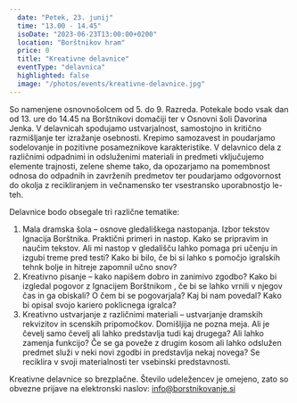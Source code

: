 ```yaml
---
  date: "Petek, 23. junij"
  time: "13.00 - 14.45"
  isoDate: "2023-06-23T13:00:00+0200"
  location: "Borštnikov hram"
  price: 0
  title: "Kreativne delavnice"
  eventType: "delavnica"
  highlighted: false
  image: "/photos/events/kreativne-delavnice.jpg"
---
```


So namenjene osnovnošolcem od 5. do 9. Razreda. Potekale bodo vsak dan od 13. ure do 14.45 na
Borštnikovi domačiji ter v Osnovni šoli Davorina Jenka. V delavnicah spodujamo ustvarjalnost,
samostojno in kritično razmišljanje ter izražanje osebnosti. Krepimo samozavest in poudarjamo
sodelovanje in pozitivne posameznikove karakteristike. V delavnico dela z različnimi odpadnimi in
odsluženimi materiali in predmeti vključujemo elemente trajnosti, zelene sheme tako, da opozarjamo
na pomembnost odnosa do odpadnih in zavrženih predmetov ter poudarjamo odgovornost do
okolja z recikliranjem in večnamensko ter vsestransko uporabnostjo le-teh.

Delavnice bodo obsegale tri različne tematike:

1. Mala dramska šola – osnove gledališkega nastopanja. Izbor tekstov Ignacija Borštnika.
Praktični primeri in nastop. Kako se pripravim in naučim tekstov. Ali mi nastop v gledališču
lahko pomaga pri učenju in izgubi treme pred testi? Kako bi bilo, če bi si lahko s pomočjo
igralskih tehnk bolje in hitreje zapomnil učno snov?
2. Kreativno pisanje – kako napišem dobro in zanimivo zgodbo? Kako bi izgledal pogovor z
Ignacijem Borštnikom , če bi se lahko vrnili v njegov čas in ga obiskali? O čem bi se
pogovarjala? Kaj bi nam povedal? Kako bi opisal svojo kariero poklicnega igralca?
3. Kreativno ustvarjanje z različnimi materiali – ustvarjanje dramskih rekvizitov in scenskih
pripomočkov. Domišljija ne pozna meja. Ali je čevelj samo čevelj ali lahko predstavlja tudi kaj
drugega? Ali lahko zamenja funkcijo? Če se ga poveže z drugim kosom ali lahko odslužen
predmet služi v neki novi zgodbi in predstavlja nekaj novega? Se reciklira v svoji
materialnosti ter vsebinski predstavnosti.

Kreativne delavnice so brezplačne. Število udeležencev je omejeno, zato so obvezne prijave na
elektronski naslov: info@borstnikovanje.si
